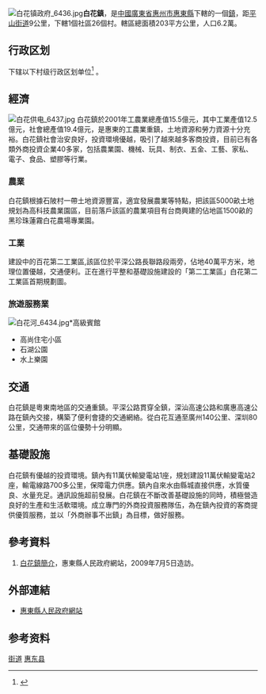 {{中国乡级行政区|44/13/23/102/000}}
[[File:白花镇政府_6436.jpg|right]]'''白花鎮'''，是[[中國|中國]][[廣東省|廣東省]][[惠州市|惠州市]][[惠東縣|惠東縣]]下轄的一個[[鎮|鎮]]，距[[平山街道|平山街道]]9公里，下轄1個社區26個村。轄區總面積203平方公里，人口6.2萬。

== 行政区划 ==
{{PAGENAMEBASE}}下辖以下村级行政区划单位<ref>{{PRC admin/ref sgc|44/13/23/102/000}}</ref>
{{PRC admin/children|44/13/23/102/000}}。

==經濟==
[[File:白花供电_6437.jpg|left]]
白花鎮於2001年工農業總產值15.5億元，其中工業產值12.5億元，社會總產值19.4億元，是惠東的工農業重鎮，土地資源和勞力資源十分充裕。白花鎮社會治安良好，投資環境優越，吸引了越來越多客商投資，目前已有各類外商投資企業40多家，包括農業園、機械、玩具、制衣、五金、工藝、家私、電子、食品、塑膠等行業。

===農業===
白花鎮根據石陂村一帶土地資源豐富，適宜發展農業等特點，把該區5000畝土地規划為高科技農業園區，目前落戶該區的農業項目有台商興建的佔地區1500畝的黑珍珠蓮霧白花農場專業園。

===工業===
建設中的百花第二工業區,該區位於平深公路長聯路段兩旁，佔地40萬平方米，地理位置優越，交通便利。正在進行平整和基礎設施建設的「第二工業區」白花第二工業區首期規劃圖。

===旅遊服務業===
[[File:白花河_6434.jpg|right]]*高級賓館
*高尚住宅小區
*石湖公園
*水上樂園

==交通==
白花鎮是粵東南地區的交通重鎮。平深公路貫穿全鎮，深汕高速公路和廣惠高速公路在鎮內交接，構築了便利會捷的交通網絡。從白花互通至廣州140公里、深圳80公里，交通帶來的區位優勢十分明顯。

==基礎設施==
白花鎮有優越的投資環境。鎮內有11萬伏輸變電站1座，規划建設11萬伏輸變電站2座，輸電線路700多公里，保障電力供應。鎮內自來水由縣城直接供應，水質優良、水量充足。通訊設施超前發展。白花鎮在不斷改善基礎設施的同時，積極營造良好的生產和生活軟環境。成立專門的外商投資服務隊伍，為在鎮內投資的客商提供優質服務，並以「外商辦事不出鎮」為目標，做好服務。

==參考資料==
#[https://web.archive.org/web/20090603055705/http://www.huidong.gov.cn/ReadNews6.asp?NewsID=727 白花鎮簡介]，惠東縣人民政府網站，2009年7月5日造訪。

==外部連結==
*[http://www.huidong.gov.cn/ 惠東縣人民政府網站] {{Wayback|url=http://www.huidong.gov.cn/ |date=20210224151118 }}

== 参考资料 ==
{{reflist}}

{{GD-stub}}
{{PRC admin/navcat|44/13/23/102/000}}
[[Category:惠东县行政区划|街道]]
[[Category:惠州建制镇|惠东县]]